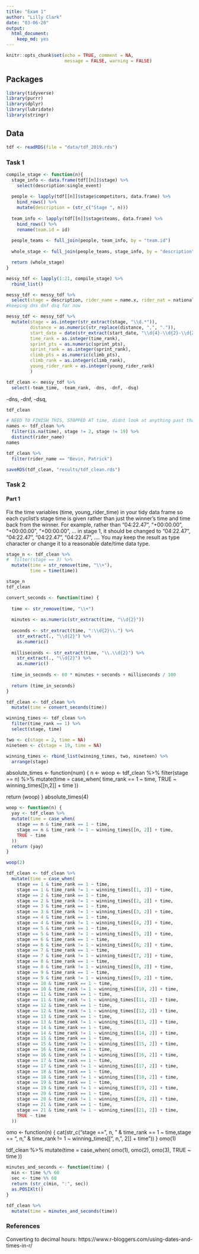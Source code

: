 ```yaml
---
title: "Exam 1"
author: "Lilly Clark"
date: "03-06-20"
output: 
  html_document:
    keep_md: yes
---
```


```r
knitr::opts_chunk$set(echo = TRUE, comment = NA, 
                      message = FALSE, warning = FALSE)
```

## Packages

```r
library(tidyverse)
library(purrr)
library(dplyr)
library(lubridate)
library(stringr)
```

## Data

```r
tdf <- readRDS(file = "data/tdf_2019.rds")
```

### Task 1

```r
compile_stage <- function(n){
  stage_info <- data.frame(tdf[[n]]$stage) %>%
    select(description:single_event)
  
  people <- lapply(tdf[[n]]$stage$competitors, data.frame) %>%
    bind_rows() %>%
    mutate(description = (str_c("Stage ", n)))
  
  team_info <- lapply(tdf[[n]]$stage$teams, data.frame) %>%
    bind_rows() %>%
    rename(team.id = id)
  
  people_teams <- full_join(people, team_info, by = "team.id")
  
  whole_stage <- full_join(people_teams, stage_info, by = "description") 

  return (whole_stage)
}

messy_tdf <- lapply(1:21, compile_stage) %>%
  rbind_list()
```

```r
messy_tdf <- messy_tdf %>%
  select(stage = description, rider_name = name.x, rider_nat = nationality.x, team_name = team.name, team_nat = team.nationality, dep_city = departure_city, arr_city = arrival_city, classification, distance, start_date = scheduled, time = result.time, time_rank = result.time_ranking, team_time = result.team_time, team_rank = result.team_time_ranking, sprint_pts = result.sprint, sprint_rank = result.sprint_ranking, climb_pts = result.climber, climb_rank = result.climber_ranking, young_rider_time = result.young_rider, young_rider_rank = result.young_rider_ranking, dns, dnf, dsq)
#keeping dns dnf dsq for now
```

```r
messy_tdf <- messy_tdf %>%
  mutate(stage = as.integer(str_extract(stage, "\\d.*")),
         distance = as.numeric(str_replace(distance, ",", ".")), 
         start_date = date(str_extract(start_date, "\\d{4}-\\d{2}-\\d{2}")),
         time_rank = as.integer(time_rank), 
         sprint_pts = as.numeric(sprint_pts),
         sprint_rank = as.integer(sprint_rank),
         climb_pts = as.numeric(climb_pts),
         climb_rank = as.integer(climb_rank),
         young_rider_rank = as.integer(young_rider_rank)
         )

tdf_clean <- messy_tdf %>%
  select(-team_time, -team_rank, -dns, -dnf, -dsq)
```

-dns, -dnf, -dsq,

```r
tdf_clean
```

```r
# NEED TO FINISH THIS, STOPPED AT time, didnt look at anything past that
names <- tdf_clean %>%
  filter(is.na(time), stage != 2, stage != 19) %>%
  distinct(rider_name)
names

tdf_clean %>%
  filter(rider_name == "Bevin, Patrick")
```

```r
saveRDS(tdf_clean, "results/tdf_clean.rds")
```

### Task 2

#### Part 1

Fix the time variables (time, young_rider_time) in your tidy data frame so each cyclist's stage time is given rather than just the winner's time and time back from the winner. For example, rather than "04:22.47", "+00:00.00", "+00:00.00", "+00:00.00", ... in stage 1, it should be changed to "04:22.47", "04:22.47", "04:22.47", "04:22.47", .... You may keep the result as type character or change it to a reasonable date/time data type.


```r
stage_n <- tdf_clean %>%
#  filter(stage == 3) %>%
  mutate(time = str_remove(time, "\\+"),
         time = time(time))

stage_n
tdf_clean
```


```r
convert_seconds <- function(time) {
  
  time <- str_remove(time, "\\+")
  
  minutes <- as.numeric(str_extract(time, "\\d{2}"))
  
  seconds <- str_extract(time, ":\\d{2}\\.") %>%
    str_extract(., "\\d{2}") %>%
    as.numeric()
  
  milliseconds <- str_extract(time, "\\.\\d{2}") %>%
    str_extract(., "\\d{2}") %>%
    as.numeric()
  
  time_in_seconds <- 60 * minutes + seconds + milliseconds / 100
  
  return (time_in_seconds)
}
```

```r
tdf_clean <- tdf_clean %>%
  mutate(time = convert_seconds(time))
```

```r
winning_times <- tdf_clean %>%
  filter(time_rank == 1) %>%
  select(stage, time)

two <- c(stage = 2, time = NA)
nineteen <- c(stage = 19, time = NA)

winning_times <- rbind_list(winning_times, two, nineteen) %>%
  arrange(stage)
```


absolute_times <- function(num) {
  n <- 
  woop <- tdf_clean %>%
    filter(stage == n) %>%
    mutate(time = case_when(
      time_rank == 1 ~ time,
      TRUE ~ winning_times[[n,2]] + time
    ))
  
   return (woop)
}
absolute_times(4)


```r
woop <- function(n) {
  yay <- tdf_clean %>%
  mutate(time = case_when(
    stage == n & time_rank == 1 ~ time,
    stage == n & time_rank != 1 ~ winning_times[[n, 2]] + time,
    TRUE ~ time
  ))
  return (yay)
}

woop(2)
```

```r
tdf_clean <- tdf_clean %>%
  mutate(time = case_when(
    stage == 1 & time_rank == 1 ~ time,
    stage == 1 & time_rank != 1 ~ winning_times[[1, 2]] + time,
    stage == 2 & time_rank == 1 ~ time,
    stage == 2 & time_rank != 1 ~ winning_times[[2, 2]] + time,
    stage == 3 & time_rank == 1 ~ time,
    stage == 3 & time_rank != 1 ~ winning_times[[3, 2]] + time,
    stage == 4 & time_rank == 1 ~ time,
    stage == 4 & time_rank != 1 ~ winning_times[[4, 2]] + time,
    stage == 5 & time_rank == 1 ~ time,
    stage == 5 & time_rank != 1 ~ winning_times[[5, 2]] + time,
    stage == 6 & time_rank == 1 ~ time,
    stage == 6 & time_rank != 1 ~ winning_times[[6, 2]] + time,
    stage == 7 & time_rank == 1 ~ time,
    stage == 7 & time_rank != 1 ~ winning_times[[7, 2]] + time,
    stage == 8 & time_rank == 1 ~ time,
    stage == 8 & time_rank != 1 ~ winning_times[[8, 2]] + time,
    stage == 9 & time_rank == 1 ~ time,
    stage == 9 & time_rank != 1 ~ winning_times[[9, 2]] + time,
    stage == 10 & time_rank == 1 ~ time,
    stage == 10 & time_rank != 1 ~ winning_times[[10, 2]] + time,
    stage == 11 & time_rank == 1 ~ time,
    stage == 11 & time_rank != 1 ~ winning_times[[11, 2]] + time,
    stage == 12 & time_rank == 1 ~ time,
    stage == 12 & time_rank != 1 ~ winning_times[[12, 2]] + time,
    stage == 13 & time_rank == 1 ~ time,
    stage == 13 & time_rank != 1 ~ winning_times[[13, 2]] + time,
    stage == 14 & time_rank == 1 ~ time,
    stage == 14 & time_rank != 1 ~ winning_times[[14, 2]] + time,
    stage == 15 & time_rank == 1 ~ time,
    stage == 15 & time_rank != 1 ~ winning_times[[15, 2]] + time,
    stage == 16 & time_rank == 1 ~ time,
    stage == 16 & time_rank != 1 ~ winning_times[[16, 2]] + time,
    stage == 17 & time_rank == 1 ~ time,
    stage == 17 & time_rank != 1 ~ winning_times[[17, 2]] + time,
    stage == 18 & time_rank == 1 ~ time,
    stage == 18 & time_rank != 1 ~ winning_times[[18, 2]] + time,
    stage == 19 & time_rank == 1 ~ time,
    stage == 19 & time_rank != 1 ~ winning_times[[19, 2]] + time,
    stage == 20 & time_rank == 1 ~ time,
    stage == 20 & time_rank != 1 ~ winning_times[[20, 2]] + time,
    stage == 21 & time_rank == 1 ~ time,
    stage == 21 & time_rank != 1 ~ winning_times[[21, 2]] + time,
    TRUE ~ time
  ))
```

omo <- function(n) {
  cat(str_c("stage == ", n, " & time_rank == 1 ~ time,\n stage == ", n, " & time_rank != 1 ~ winning_times[[", n, ", 2]] + time"))
}
omo(1)

tdf_clean %>%
  mutate(time = case_when(
    omo(1),
    omo(2), 
    omo(3),
    TRUE ~ time
  ))

```r
minutes_and_seconds <- function(time) {
  min <- time %/% 60
  sec <- time %% 60
  return (str_c(min, ":", sec))
  as.POSIXlt()
}

tdf_clean %>%
  mutate(time = minutes_and_seconds(time))
```


### References 

Converting to decimal hours:
https://www.r-bloggers.com/using-dates-and-times-in-r/